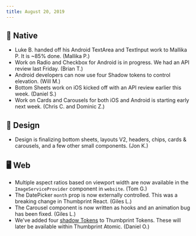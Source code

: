 ```yaml
---
title: August 20, 2019
---
```


## 📱 Native

-   Luke B. handed off his Android TextArea and TextInput work to Mallika P. It is ~85% done. (Mallika P.)
-   Work on Radio and Checkbox for Android is in progress. We had an API review last Friday. (Brian T.)
-   Android developers can now use four Shadow tokens to control elevation. (Will M.)
-   Bottom Sheets work on iOS kicked off with an API review earlier this week. (Daniel S.)
-   Work on Cards and Carousels for both iOS and Android is starting early next week. (Chris C. and Dominic Z.)

## 🍭 Design

-   Design is finalizing bottom sheets, layouts V2, headers, chips, cards & carousels, and a few other small components. (Jon K.)

## 🖥 Web

-   Multiple aspect ratios based on viewport width are now available in the `ImageServiceProvider` component in `website`. (Tom G.)
-   The DatePicker `month` prop is now externally controlled. This was a breaking change in Thumbprint React. (Giles L.)
-   The Carousel component is now written as hooks and an animation bug has been fixed. (Giles L.)
-   We've added four [shadow Tokens](https://thumbprint.design/tokens/scss/#section-shadow) to Thumbprint Tokens. These will later be available within Thumbprint Atomic. (Daniel O.)
